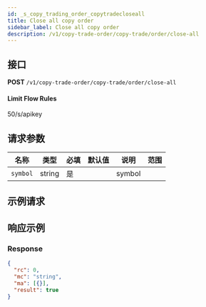 ```yaml
---
id: _s_copy_trading_order_copytradecloseall
title: Close all copy order
sidebar_label: Close all copy order
description: /v1/copy-trade-order/copy-trade/order/close-all
---
```


## 接口

**POST** `/v1/copy-trade-order/copy-trade/order/close-all`

#### **Limit Flow Rules**

50/s/apikey

## 请求参数

| 名称     | 类型   | 必填 | 默认值 | 说明   | 范围 |
| -------- | ------ | ---- | ------ | ------ | ---- |
| `symbol` | string | 是   |        | symbol |      |

## 示例请求

## 响应示例

### Response

```json
{
  "rc": 0,
  "mc": "string",
  "ma": [{}],
  "result": true
}
```
